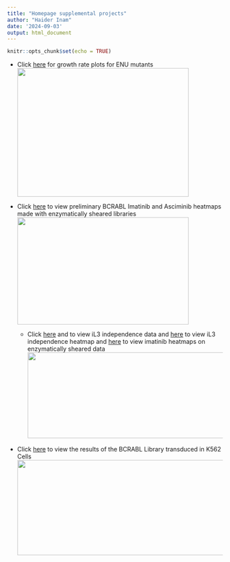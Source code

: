 ```yaml
---
title: "Homepage supplemental projects"
author: "Haider Inam"
date: '2024-09-03'
output: html_document
---
```


```r
knitr::opts_chunk$set(echo = TRUE)
```



* Click [here](growthrate_plots_ENU.html) for growth rate plots for ENU mutants  
<img src="assets/growthrates_ENU.png" width="400" height="300"  alt="">  


* Click [here](lane14_comparisons.html) to view preliminary BCRABL Imatinib and Asciminib heatmaps  made with enzymatically sheared libraries
<img src="assets/bcrabl_heatmap.png" width="400" height="250"  alt="">  
  
  
  * Click [here](DupSeq_QC_Lane11.html) and to view iL3 independence data and [here](BCRABL_FunctionalKinaseAnalysis.html) to view iL3 independence heatmap and  [here](ABL_sheared_libraries.html) to view imatinib heatmaps on enzymatically sheared data
<img src="assets/il3heatmap.png" width="800" height="200"  alt="">  
  

* Click [here](K562_BCRABL_Analysis.html) to view the results of the BCRABL Library transduced in K562 Cells
<img src="assets/k562_plot.png" width="800" height="222"  alt="">  
  
